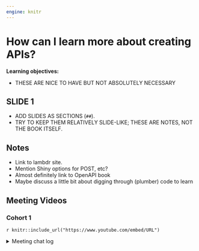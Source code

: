 ```yaml
---
engine: knitr
---
```


# How can I learn more about creating APIs?

**Learning objectives:**

- THESE ARE NICE TO HAVE BUT NOT ABSOLUTELY NECESSARY

## SLIDE 1 {-}

- ADD SLIDES AS SECTIONS (`##`).
- TRY TO KEEP THEM RELATIVELY SLIDE-LIKE; THESE ARE NOTES, NOT THE BOOK ITSELF.

## Notes {-}

-   Link to lambdr site.
-   Mention Shiny options for POST, etc?
-   Almost definitely link to OpenAPI book
-   Maybe discuss a little bit about digging through (plumber) code to learn

## Meeting Videos {-}

### Cohort 1 {-}

`r knitr::include_url("https://www.youtube.com/embed/URL")`

<details>
<summary> Meeting chat log </summary>

```
LOG
```
</details>
